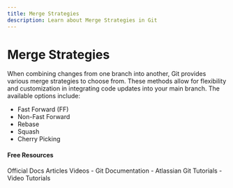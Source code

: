 ```yaml
---
title: Merge Strategies
description: Learn about Merge Strategies in Git
---
```


# Merge Strategies

When combining changes from one branch into another, Git provides various merge strategies to choose from. These methods allow for flexibility and customization in integrating code updates into your main branch. The available options include:

- Fast Forward (FF)
- Non-Fast Forward
- Rebase
- Squash
- Cherry Picking

#### Free Resources

<Tabs defaultValue="official">
<TabsList>
<TabsTrigger value="official">Official Docs</TabsTrigger>
<TabsTrigger value="article">Articles</TabsTrigger>
<TabsTrigger value="video">Videos</TabsTrigger>
</TabsList>

<TabsContent value="official">
- <Link href="https://git-scm.com/docs">Git Documentation</Link>
</TabsContent>
<TabsContent value="article">
- <Link href="https://www.atlassian.com/git/tutorials">Atlassian Git Tutorials</Link>
</TabsContent>
<TabsContent value="video">
- <Link href="https://www.youtube.com/results?search_query=git+merge-strategies+tutorial">Video Tutorials</Link>
</TabsContent>
</Tabs>

<Outlet path="3-git-branching/merging/merge-strategies" />
